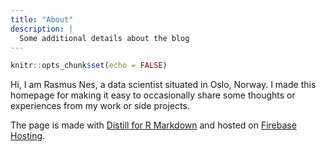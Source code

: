 ```yaml
---
title: "About"
description: |
  Some additional details about the blog
---
```


```r
knitr::opts_chunk$set(echo = FALSE)
```

Hi, I am Rasmus Nes, a data scientist situated in Oslo, Norway. I made this homepage for making it easy to occasionally share some thoughts or experiences from my work or side projects.

The page is made with [Distill for R Markdown](https://rstudio.github.io/distill/) and hosted on [Firebase Hosting](https://firebase.google.com/docs/hosting/).
